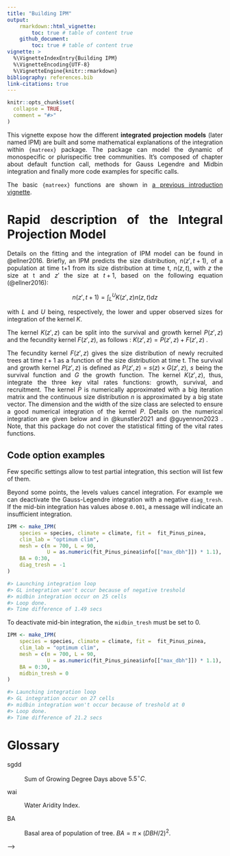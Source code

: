 ```yaml
---
title: "Building IPM"
output: 
    rmarkdown::html_vignette:
        toc: true # table of content true
    github_document:
        toc: true # table of content true
vignette: >
  %\VignetteIndexEntry{Building IPM}
  %\VignetteEncoding{UTF-8}
  %\VignetteEngine{knitr::rmarkdown}
bibliography: references.bib 
link-citations: true
---
```


<style>
body {
text-align: justify}
</style>

```r
knitr::opts_chunk$set(
  collapse = TRUE,
  comment = "#>"
)
```

This vignette expose how the different **integrated projection models** (later named IPM) are built and some mathematical explanations of the integration within `{matreex}` package. The package can model the dynamic of monospecific or plurispecific tree communities. It's composed of chapter about default function call, methods for Gauss Legendre and Midbin integration and finally more code examples for specific calls.

The basic `{matreex}` functions are shown in [a previous introduction vignette](matreex.html).

# Rapid description of the Integral Projection Model

Details on the fitting and the integration of IPM model can be found in @ellner2016.
Briefly, an IPM predicts the size distribution, $n(z', t+1)$, of a population at time t+1 from its size distribution at time t, $n(z, t)$, with $z$ the size at t and $z'$ the size at $t + 1$,
based on the following equation (@ellner2016): 

$$
n(z', t+1) = \int_{L}^{U} K(z', z) n(z, t) dz 
$$

with $L$ and $U$ being, respectively, the lower and upper observed sizes for integration of the kernel $K$.

The kernel $K(z' ,z)$ can be split into the survival and growth kernel $P(z' ,z)$ and the fecundity kernel $F(z', z)$, as follows : $K(z' ,z) = P(z' ,z) + F(z' ,z)$ .

The fecundity kernel $F(z', z)$ gives the size distribution of newly recruited trees at time $t+1$ as a function of the size distribution at time t. The survival and growth kernel $P(z', z)$ is defined as $P(z', z) = s(z) \times G(z', z)$, $s$ being the survival function and $G$ the growth function. 
The kernel $K(z' ,z)$, thus, integrate the three key vital rates functions: growth, survival, and recruitment. The kernel $P$ is numerically approximated with a big iteration matrix and the continuous size distribution $n$ is approximated by a big state vector. The dimension and the width of the size class are selected to ensure a good numerical integration of the kernel $P$. Details on the numerical integration are given below and in @kunstler2021 and @guyennon2023 . 
<!--The figure 1 presents the structure and approach of the IPM. -->
Note, that this package do not cover the statistical fitting of the vital rates functions.


<!--
## Pipeline example

Below is a simple script to show default function calls. To build an IPM for a species, we need the fitted models for growth, survival and recruitment in a `fit_sgr` class (see the main vignette for class explanations). A vector of climatic variables is also needed, as it represent the climate of our simulations.


```r
library(matreex)
species <- "Pinus_pinea"
# You can choose any species in the dataset.
data("fit_species") # available species

# Data sets ####
# load data with fit models and place it in fit object.
data(list = paste0("fit_", species))

# load data et select optimum climate (N == 2, see ?climate_species)
data("climate_species")
climate <- subset(climate_species, N == 2 & sp == species, select = -sp)
climate <- drop(as.matrix(climate)) # we need it as a vector.

# Integration ####
# Integration of IP. They are to large to be stored with the package.
IPM <- make_IPM(
    species = species, climate = climate, fit =  fit_Pinus_pinea,
    clim_lab = "optimum clim",
    mesh = c(m = 700, L = 90,
             U = as.numeric(fit_Pinus_pinea$info[["max_dbh"]]) * 1.1),
    BA = 0:3#0
)
#> Launching integration loop
#> GL integration occur on 27 cells
#> midbin integration occur on 25 cells
#> Loop done.                                                   
#> Time difference of 22.6 secs
```

```r
devtools::load_all()
IPM <- make_IPM(
    species = species, climate = climate, fit =  fit_Pinus_pinea,
    clim_lab = "optimum clim",
    mesh = c(m = 6, L = 100,  U = 1300), diag_tresh = 500, level = 12,
    BA = 0:3#0
)
```


**The BA range will limit simulation capability so it's best to set it between 0 and a large value such as 200.** This example is lower to speed up computations, the integration time of 200 matrices is measured in minutes.

# Methods

We implemented 2 way to integrate our matrix with this package : Gauss-Legendre and Mid-bin. The first one is more precise but takes a lot more time whereas the second is rapid but include more error for a larger values in the derivative growth function. We combine both is most use cases.

## Band matrix

To speed up computations, several methods are used : 

- The upper-half of the matrix is not integrated because it represent tree whose size reduces along time.

- The integration is made in a band matrix that we replace in the IPM final matrix. This allow to vectorise the computation.

- Only few cells next to the diagonal are computed because tree growth is very slow. This number of cell is named $N_{int}$ and is computed for Gauss Legendre and an argument for mid-bin integration.

```r
\begin{tikzpicture}[scale = 0.4, every node/.style={scale=0.4}]
        \foreach \i in {4,3.5,...,0}{
                        {\fill[red!50] (\i, 5-\i-1) -- (5,5-\i-1) -- (5,5) -- (\i,5);}
                }
        \foreach \i in {5,4.5,...,0.5}{
                        {\fill[gray!50] (\i, 5-\i) -- (5,5-\i) -- (5,5) -- (\i,5);}
                }

        \draw (0,0) grid[step=.5] (5,5);
        \draw (2.5,5) node[above]{$size_t$} ;
        \draw (0,2.5) node[left]{$size_{t+1}$} ;
        \draw(0,5) node[above] {$L$};
        \draw(5,5) node[above] {$U$};

        \draw(7,3.5) node[fill=gray!50,above] {Un-integrated};
        \draw(7,3.5) node[below] {$m = 10$};
        \draw(7,2.5) node[fill=red!50,above] {Gauss-Legendre};
        \draw(7,2.5) node[below] {$N_{int} = 2$};

        \node[draw,text width=5cm] at (9,0) {
                $L$: Lower value of the mesh \\
                $U$: Upper value of the mesh
                %$mesh = [L + h / 2, U - h / 2]$ with $m$ element \\
                %$N_{int} = sum((mesh - (L + \frac{h}{2}) < tresh)$
        };

        \fill[red!50] (0, -2) -- (5,-2) -- (5, -1) -- (0,-1);
        \fill[red!30] (4.5, -2) -- (4.5,-1.5) -- (5,-1.5) -- (5,-2);
        \draw (0,-2) grid[step=.5] (5,-1);
        \draw(7,-1.5) node[above] {Band Matrix};
        \draw(7,-1.5) node[below] {$\alpha$ is ignored};

        \draw(.25,4.75) node {$x$};
        \draw(.25,4.25) node {$y$};
        \draw(.25,-1.25) node {$x$};
        \draw(.25,-1.75) node {$y$};
        \draw(4.75,-1.75) node {$\alpha$};

        \draw [>=stealth, ->] (0,4.5) to [out=-150,in=90] (-1.3, 2.5) to [out=-90,in=150] (0,-1.5);

\end{tikzpicture}
```

## Gauss Legendre

The Gauss Legendre use the `statmod::gauss.quad()` function. This integration has different levels on different dimensions : on $size_t$ we integrate at $level = 3$ whereas on $size_{t+1}$ we integrate at $N_{int}$.

$N_{int}$ is defined by the `mesh` argument of the functions. From  the `mesh` argument, a $mesh_{size}$ vector is defined by values between $L+h$ and $U-h$, with $h = \frac{U - L}{m}$. $N_{int}$ is the index of the last cell for which $(mesh_{size} - (L + \frac{h}{2}) < tresh$ is true. We can also understand it as

$$N_{int} \approx \frac{tresh}{h}  \approx \frac{tresh \times m}{U - L}$$


Below is a schematic view so to represent how the points are placed for the Gauss Legendre integration with $N_{int} = 2; level = 4$. The red lign is the diagonal of the mesh and triangle points are values we set to 0 because they represent the probability that $size_{t+1} < size_t$.

```r

\begin{tikzpicture}[declare function = {f(\x, \y) = exp(-(\x-(\y+3))^2)+\y*1.2;},
                    scale = 0.4, every node/.style={scale=0.4}]
        \begin{axis}[xlabel={size $t+1$}, ylabel={size $t$}]

                \addplot3[mesh, shader=interp, samples=20, domain=0.1:4.1, domain y = 0.1:2.1] {f(x, y)};
                \addplot3 table [z expr = exp(-(x-(y+3))^2) + y*1.2, x = col1,  y = col2, color = black] 
                        {
                        col1 col2
                        0.1 0.1
                        2.1  2.1
                        };
                \addplot3[mesh, shader=interp,samples=3,samples y = 2,domain=0.1:4.1,domain y = 0.1:2.1, color = black] 
                {f(x, y)};
                \addplot3[mark=triangle*,mark size=4pt, color = purple]
                        (0.35,0.6, {exp(-(0.35-(0.6+3))^2) + 0.6 * 1.2});
                \addplot3[domain=0.35:0.85, samples=2, only marks,mark=triangle*,mark size=4pt, color = blue]
                        (x,1.1, {exp(-(x-(1.1+3))^2) + 1.1 * 1.2});
                \addplot3[domain=0.35:1.35, samples=3, only marks,mark=triangle*,mark size=4pt, color = green]
                        (x,1.6,{exp(-(x-(1.6+3))^2) + 1.6 * 1.2});

                \addplot3[domain=0.85:3.85, samples=7, only marks,mark=*,mark size=4pt, color = purple]
                        (x,0.6,{exp(-(x-(0.6+3))^2) + 0.6 * 1.2});
                \addplot3[domain=1.35:3.85, samples=6, only marks,mark=*,mark size=4pt, color = blue]
                        (x,1.1, {exp(-(x-(1.1+3))^2) + 1.1 * 1.2});
                \addplot3[domain=1.85:3.85, samples=5, only marks,mark=*,mark size=4pt, color = green]
                        (x,1.6, {exp(-(x-(1.6+3))^2) + 1.6 * 1.2} );


                % line not working, don't know why
                % \addplot3[domain=1.85:3.85, samples=5, only marks,mark=*,mark size=4pt, color = green]
                        % (x,1.6, {f(x, 1.6)} );

        \end{axis}
\end{tikzpicture}
```

<!-- ## Midbin -->

<!-- ```{r, engine='tikz', fig.ext = 'png', engine.opts = list(template = "tex/tikz.tex"), echo = FALSE, eval=TRUE} -->

<!-- \begin{tikzpicture}[scale = 0.4,every node/.style={scale=0.4}] -->

<!--         \begin{axis}[xlabel={size $t+1$}, ylabel={size $t$}] -->

<!--                 \addplot3[mesh, shader=interp, samples=20, domain=0.1:1.1, domain y = 0.1:2.1] {1 /x + y}; -->
<!--                 \addplot3[domain=0.1:1.1, domain y= 0.1:2.1, samples=10,samples y=0,  -->
<!--                         only marks,mark=*,mark size=4pt, color = purple] -->
<!--                         (x,1.1,1/x + 1.1); -->
<!--                 \addplot3[domain=0.1:1.1, domain y= 0.1:2.1, samples=10,samples y=0, line width=2pt] -->
<!--                         (x,1.1,1/x + 1.1); -->

<!--         \end{axis} -->

<!--         \begin{scope}[shift={(10,0)}] -->
<!--                 \node[draw,text width=4cm] at (0,2) {Integration on size at $t$ is $1$ and $n=level$ for size at $t+1$.}; -->
<!--         \end{scope} -->

<!-- \end{tikzpicture} -->
<!-- ``` -->


## Code option examples

Few specific settings allow to test partial integration, this section will list few of them.

Beyond some points, the levels values cancel integration. For example we can deactivate the Gauss-Legendre integration with a negative `diag_tresh`. If the mid-bin integration has values abose `0.001`, a message will indicate an insufficient integration.

```r
IPM <- make_IPM(
    species = species, climate = climate, fit =  fit_Pinus_pinea,
    clim_lab = "optimum clim",
    mesh = c(m = 700, L = 90,
             U = as.numeric(fit_Pinus_pinea$info[["max_dbh"]]) * 1.1),
    BA = 0:30,
    diag_tresh = -1
)

#> Launching integration loop
#> GL integration won't occur because of negative treshold
#> midbin integration occur on 25 cells
#> Loop done.
#> Time difference of 1.49 secs
```

To deactivate mid-bin integration, the `midbin_tresh` must be set to 0. 

```r
IPM <- make_IPM(
    species = species, climate = climate, fit =  fit_Pinus_pinea,
    clim_lab = "optimum clim",
    mesh = c(m = 700, L = 90,
             U = as.numeric(fit_Pinus_pinea$info[["max_dbh"]]) * 1.1),
    BA = 0:30,
    midbin_tresh = 0
)

#> Launching integration loop
#> GL integration occur on 27 cells
#> midbin integration won't occur because of treshold at 0
#> Loop done.                                                   
#> Time difference of 21.2 secs
```

<!-- Obviously we can integrate with everything desactivated, which is really fast and not really helpfull. -->

<!-- ```{r nothing} -->
<!-- IPM <- make_IPM( -->
<!--     species = species, climate = climate, fit =  fit_Pinus_pinea, -->
<!--     clim_lab = "optimum clim", -->
<!--     mesh = c(m = 700, L = 90, -->
<!--              U = as.numeric(fit_Pinus_pinea$info[["max_dbh"]]) * 1.1), -->
<!--     BA = 0:30, -->
<!--     diag_tresh = -1, -->
<!--     midbin_tresh = 0 -->
<!-- ) -->

<!-- #> Launching integration loop -->
<!-- #> GL integration occur on 27 cells -->
<!-- #> midbin integration won't occur because of treshold at 0 -->
<!-- #> Loop done.                                                    -->
<!-- #> Time difference of 21.2 secs -->
<!-- ``` -->

# Glossary {-}

sgdd

:   Sum of Growing Degree Days above $5.5^{\circ}C$.

wai

:   Water Aridity Index.

BA

:   Basal area of population of tree. ${\displaystyle BA=\pi \times (DBH/2)^{2}}$.

 -->

